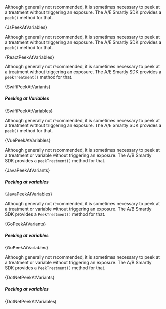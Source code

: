 

<Tabs groupId="language">

<TabItem value="js" label="Javascript">

Although generally not recommended, it is sometimes necessary to peek at a
treatment without triggering an exposure. The A/B Smartly SDK provides a
`peek()` method for that.

<CodeBlock language="js">{JsPeekAtVariables}</CodeBlock>

</TabItem>

<TabItem value="react" label="React">

Although generally not recommended, it is sometimes necessary to peek at a
treatment without triggering an exposure. The A/B Smartly SDK provides a
`peek()` method for that.

<CodeBlock language="jsx">{ReactPeekAtVariables}</CodeBlock>

</TabItem>

<TabItem value="swift" label="Swift">

Although generally not recommended, it is sometimes necessary to peek at a
treatment without triggering an exposure. The A/B Smartly SDK provides a
`peekTreatment()` method for that.

<CodeBlock language="swift">{SwiftPeekAtVariants}</CodeBlock>

##### Peeking at Variables

<CodeBlock language="swift">{SwiftPeekAtVariables}</CodeBlock>

</TabItem>

<TabItem value="vue" label="Vue2">

Although generally not recommended, it is sometimes necessary to peek at a
treatment without triggering an exposure. The A/B Smartly SDK provides a
`peek()` method for that.

<CodeBlock language="js">{VuePeekAtVariables}</CodeBlock>

</TabItem>

<TabItem value="java" label="Java">

Although generally not recommended, it is sometimes necessary to peek at a
treatment or variable without triggering an exposure. The A/B Smartly SDK
provides a `peekTreatment()` method for that.

<CodeBlock language="java">{JavaPeekAtVariants}</CodeBlock>

##### Peeking at variables

<CodeBlock language="java">{JavaPeekAtVariables}</CodeBlock>

</TabItem>

<TabItem value="go" label="Go">

Although generally not recommended, it is sometimes necessary to peek at a
treatment or variable without triggering an exposure. The A/B Smartly SDK
provides a `PeekTreatment()` method for that.

<CodeBlock language="go">{GoPeekAtVariants}</CodeBlock>

##### Peeking at variables

<CodeBlock language="go">{GoPeekAtVariables}</CodeBlock>

</TabItem>

<TabItem value="dotnet" label=".NET">

Although generally not recommended, it is sometimes necessary to peek at
a treatment or variable without triggering an exposure. The A/B Smartly
SDK provides a `PeekTreatment()` method for that.

<CodeBlock language="csharp">{DotNetPeekAtVariants}</CodeBlock>

##### Peeking at variables

<CodeBlock language="csharp">{DotNetPeekAtVariables}</CodeBlock>

</TabItem>

</Tabs>
